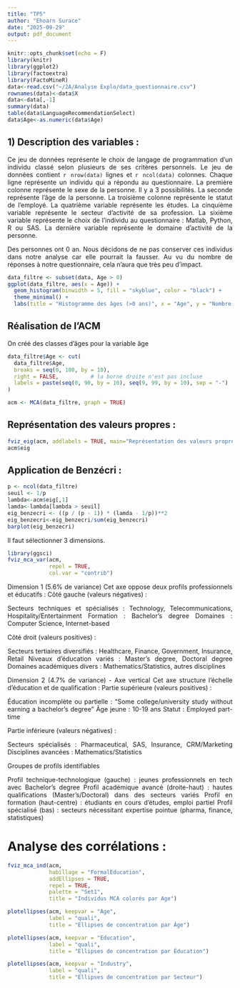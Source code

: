 ```yaml
---
title: "TP5"
author: "Ehoarn Surace"
date: "2025-09-29"
output: pdf_document
---
```

<style>
p {
  text-align: justify;
}
</style>
```r
knitr::opts_chunk$set(echo = F)
library(knitr)
library(ggplot2)
library(factoextra)
library(FactoMineR)
data<-read.csv("~/2A/Analyse Explo/data_questionnaire.csv")
rownames(data)<-data$X
data<-data[,-1]
summary(data)
table(data$LanguageRecommendationSelect)
data$Age<-as.numeric(data$Age)
```
## 1) Description des variables : 
Ce jeu de données représente le choix de langage de programmation d'un individu classé selon plusieurs de ses critères personnels. Le jeu de données contient `r nrow(data)` lignes et `r ncol(data)` colonnes. Chaque ligne représente un individu qui a répondu au questionnaire. 
La première colonne représente le sexe de la personne. Il y a 3 possibilités.
La seconde représente l'âge de la personne. 
La troisième colonne représente le statut de l'employé. 
La quatrième variable représente les études.
La cinquième variable représente le secteur d'activité de sa profession. 
La sixième variable représente le choix de l'individu au questionnaire : Matlab, Python, R ou SAS. 
La dernière variable représente le domaine d'activité de la personne. 

Des personnes ont 0 an. Nous décidons de ne pas conserver ces individus dans notre analyse car elle pourrait la fausser. Au vu du nombre de réponses à notre questionnaire, cela n'aura que très peu d'impact. 

```r
data_filtre <- subset(data, Age > 0)
ggplot(data_filtre, aes(x = Age)) +
  geom_histogram(binwidth = 5, fill = "skyblue", color = "black") +
  theme_minimal() +
  labs(title = "Histogramme des âges (>0 ans)", x = "Age", y = "Nombre d'individus")
```


## Réalisation de l'ACM

On créé des classes d'âges pour la variable âge 

```r
data_filtre$Age <- cut(
  data_filtre$Age,
  breaks = seq(0, 100, by = 10),
  right = FALSE,          # la borne droite n'est pas incluse
  labels = paste(seq(0, 90, by = 10), seq(9, 99, by = 10), sep = "-")
)
```


```r
acm <- MCA(data_filtre, graph = TRUE)
```
## Représentation des valeurs propres : 

```r
fviz_eig(acm, addlabels = TRUE, main="Représentation des valeurs propres", ylim=c(0,20))
acm$eig
```

## Application de Benzécri :

```r
p <- ncol(data_filtre)
seuil <- 1/p
lambda<-acm$eig[,1]
lamda<-lambda[lambda > seuil]
eig_benzecri <- ((p / (p - 1)) * (lamda - 1/p))**2
eig_benzecri<-eig_benzecri/sum(eig_benzecri)
barplot(eig_benzecri)
```
Il faut sélectionner 3 dimensions. 

```r
library(ggsci)
fviz_mca_var(acm,
             repel = TRUE,             
             col.var = "contrib")
```

Dimension 1 (5.6% de variance) 
Cet axe oppose deux profils professionnels et éducatifs :
Côté gauche (valeurs négatives) :

Secteurs techniques et spécialisés : Technology, Telecommunications, Hospitality/Entertainment
Formation : Bachelor's degree
Domaines : Computer Science, Internet-based

Côté droit (valeurs positives) :

Secteurs tertiaires diversifiés : Healthcare, Finance, Government, Insurance, Retail
Niveaux d'éducation variés : Master's degree, Doctoral degree
Domaines académiques divers : Mathematics/Statistics, autres disciplines

Dimension 2 (4.7% de variance) - Axe vertical
Cet axe structure l'échelle d'éducation et de qualification :
Partie supérieure (valeurs positives) :

Éducation incomplète ou partielle : "Some college/university study without earning a bachelor's degree"
Âge jeune : 10-19 ans
Statut : Employed part-time

Partie inférieure (valeurs négatives) :

Secteurs spécialisés : Pharmaceutical, SAS, Insurance, CRM/Marketing
Disciplines avancées : Mathematics/Statistics

Groupes de profils identifiables

Profil technique-technologique (gauche) : jeunes professionnels en tech avec Bachelor's degree
Profil académique avancé (droite-haut) : hautes qualifications (Master's/Doctoral) dans des secteurs variés
Profil en formation (haut-centre) : étudiants en cours d'études, emploi partiel
Profil spécialisé (bas) : secteurs nécessitant expertise pointue (pharma, finance, statistiques)

# Analyse des corrélations :

```r
fviz_mca_ind(acm,
             habillage = "FormalEducation",   
             addEllipses = TRUE,       
             repel = TRUE,
             palette = "Set1",
             title = "Individus MCA colorés par Age")
```













```r
plotellipses(acm, keepvar = "Age", 
             label = "quali",
             title = "Ellipses de concentration par Âge")

plotellipses(acm, keepvar = "Education",
             label = "quali",
             title = "Ellipses de concentration par Éducation")

plotellipses(acm, keepvar = "Industry",
             label = "quali",
             title = "Ellipses de concentration par Secteur")
```































